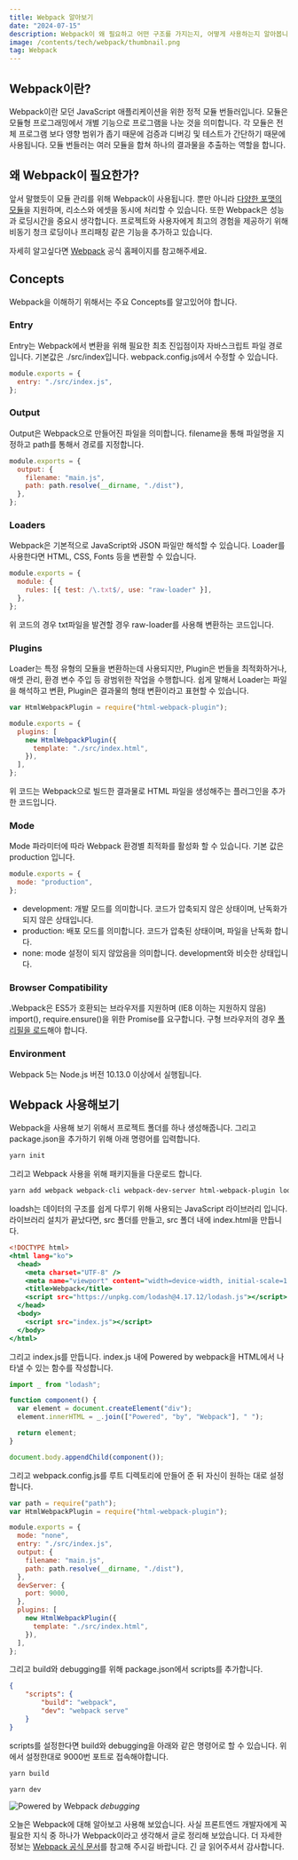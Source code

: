 ```yaml
---
title: Webpack 알아보기
date: "2024-07-15"
description: Webpack이 왜 필요하고 어떤 구조를 가지는지, 어떻게 사용하는지 알아봅니다.
image: /contents/tech/webpack/thumbnail.png
tag: Webpack
---
```


## Webpack이란?

Webpack이란 모던 JavaScript 애플리케이션을 위한 정적 모듈 번들러입니다. 모듈은 모듈형 프로그래밍에서 개별 기능으로 프로그램을 나눈 것을 의미합니다. 각 모듈은 전체 프로그램 보다 영향 범위가 좁기 때문에 검증과 디버깅 및 테스트가 간단하기 때문에 사용됩니다. 모듈 번들러는 여러 모듈을 합쳐 하나의 결과물을 추출하는 역할을 합니다.

## 왜 Webpack이 필요한가?

앞서 말했듯이 모듈 관리를 위해 Webpack이 사용됩니다. 뿐만 아니라 [다양한 포맷의 모듈](https://webpack.js.org/concepts/modules/)을 지원하며, 리소스와 에셋을 동시에 처리할 수 있습니다. 또한 Webpack은 성능과 로딩시간을 중요시 생각합니다. 프로젝트와 사용자에게 최고의 경험을 제공하기 위해 비동기 청크 로딩이나 프리패칭 같은 기능을 추가하고 있습니다.

자세히 알고싶다면 [Webpack](https://webpack.js.org/concepts/why-webpack/) 공식 홈페이지를 참고해주세요.

## Concepts

Webpack을 이해하기 위해서는 주요 Concepts를 알고있어야 합니다.

### Entry

Entry는 Webpack에서 변환을 위해 필요한 최초 진입점이자 자바스크립트 파일 경로입니다. 기본값은 ./src/index입니다. webpack.config.js에서 수정할 수 있습니다.

```js:webpack.config.js
module.exports = {
  entry: "./src/index.js",
};
```

### Output

Output은 Webpack으로 만들어진 파일을 의미합니다. filename을 통해 파일명을 지정하고 path를 통해서 경로를 지정합니다.

```js:webpack.config.js
module.exports = {
  output: {
    filename: "main.js",
    path: path.resolve(__dirname, "./dist"),
  },
};
```

### Loaders

Webpack은 기본적으로 JavaScript와 JSON 파일만 해석할 수 있습니다. Loader를 사용한다면 HTML, CSS, Fonts 등을 변환할 수 있습니다.

```js:webpack.config.js
module.exports = {
  module: {
    rules: [{ test: /\.txt$/, use: "raw-loader" }],
  },
};
```

위 코드의 경우 txt파일을 발견할 경우 raw-loader를 사용해 변환하는 코드입니다.

### Plugins

Loader는 특정 유형의 모듈을 변환하는데 사용되지만, Plugin은 번들을 최적화하거나, 애셋 관리, 환경 변수 주입 등 광범위한 작업을 수행합니다. 쉽게 말해서 Loader는 파일을 해석하고 변환, Plugin은 결과물의 형태 변환이라고 표현할 수 있습니다.

```js:webpack.config.js
var HtmlWebpackPlugin = require("html-webpack-plugin");

module.exports = {
  plugins: [
    new HtmlWebpackPlugin({
      template: "./src/index.html",
    }),
  ],
};
```

위 코드는 Webpack으로 빌드한 결과물로 HTML 파일을 생성해주는 플러그인을 추가한 코드입니다.

### Mode

Mode 파라미터에 따라 Webpack 환경별 최적화를 활성화 할 수 있습니다. 기본 값은 production 입니다.

```js:webpack.config.js
module.exports = {
  mode: "production",
};
```

- development: 개발 모드를 의미합니다. 코드가 압축되지 않은 상태이며, 난독화가 되지 않은 상태입니다.
- production: 배포 모드를 의미합니다. 코드가 압축된 상태이며, 파일을 난독화 합니다.
- none: mode 설정이 되지 않았음을 의미합니다. development와 비슷한 상태입니다.

### Browser Compatibility

.Webpack은 ES5가 호환되는 브라우저를 지원하며 (IE8 이하는 지원하지 않음) import(), require.ensure()을 위한 Promise를 요구합니다. 구형 브라우저의 경우 [폴리필을 로드](https://webpack.js.org/guides/shimming/)해야 합니다.

### Environment

Webpack 5는 Node.js 버전 10.13.0 이상에서 실행됩니다.

## Webpack 사용해보기

Webpack을 사용해 보기 위해서 프로젝트 폴더를 하나 생성해줍니다. 그리고 package.json을 추가하기 위해 아래 명령어를 입력합니다.

```bash
yarn init
```

그리고 Webpack 사용을 위해 패키지들을 다운로드 합니다.

```bash
yarn add webpack webpack-cli webpack-dev-server html-webpack-plugin lodash
```

loadsh는 데이터의 구조를 쉽게 다루기 위해 사용되는 JavaScript 라이브러리 입니다. 라이브러리 설치가 끝났다면, src 폴더를 만들고, src 폴더 내에 index.html을 만듭니다.

```html:src/index.html
<!DOCTYPE html>
<html lang="ko">
  <head>
    <meta charset="UTF-8" />
    <meta name="viewport" content="width=device-width, initial-scale=1.0" />
    <title>Webpack</title>
    <script src="https://unpkg.com/lodash@4.17.12/lodash.js"></script>
  </head>
  <body>
    <script src="index.js"></script>
  </body>
</html>
```

그리고 index.js를 만듭니다. index.js 내에 Powered by webpack을 HTML에서 나타낼 수 있는 함수를 작성합니다.

```jsx:src/index.js
import _ from "lodash";

function component() {
  var element = document.createElement("div");
  element.innerHTML = _.join(["Powered", "by", "Webpack"], " ");

  return element;
}

document.body.appendChild(component());
```

그리고 webpack.config.js를 루트 디렉토리에 만들어 준 뒤 자신이 원하는 대로 설정합니다.

```js:webpack.config.js
var path = require("path");
var HtmlWebpackPlugin = require("html-webpack-plugin");

module.exports = {
  mode: "none",
  entry: "./src/index.js",
  output: {
    filename: "main.js",
    path: path.resolve(__dirname, "./dist"),
  },
  devServer: {
    port: 9000,
  },
  plugins: [
    new HtmlWebpackPlugin({
      template: "./src/index.html",
    }),
  ],
};
```

그리고 build와 debugging를 위해 package.json에서 scripts를 추가합니다.

```json:package.json
{
	"scripts": {
	    "build": "webpack",
	    "dev": "webpack serve"
	}
}
```

scripts를 설정한다면 build와 debugging을 아래와 같은 명령어로 할 수 있습니다. 위에서 설정한대로 9000번 포트로 접속해야합니다.

```bash
yarn build
```

```bash
yarn dev
```

![Powered by Webpack](/contents/tech/webpack/test.png) _debugging_

오늘은 Webpack에 대해 알아보고 사용해 보았습니다. 사실 프론트엔드 개발자에게 꼭 필요한 지식 중 하나가 Webpack이라고 생각해서 글로 정리해 보았습니다. 더 자세한 정보는 [Webpack 공식 문서](https://webpack.js.org/)를 참고해 주시길 바랍니다. 긴 글 읽어주셔서 감사합니다.
